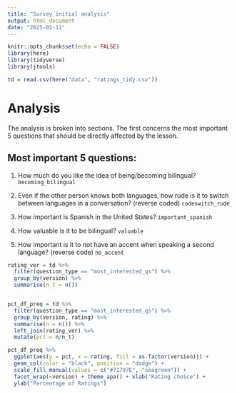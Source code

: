 ```yaml
---
title: "Survey initial analysis"
output: html_document
date: "2025-02-11"
---
```


```r
knitr::opts_chunk$set(echo = FALSE)
library(here)
library(tidyverse)
library(jtools)

td = read.csv(here("data", "ratings_tidy.csv"))
```

# Analysis 

The analysis is broken into sections. The first concerns the most important 5 questions that should be directly affected by the lesson. 


## Most important 5 questions:

1. How much do you like the idea of being/becoming bilingual? `becoming_bilingual`

2. Even if the other person knows both languages, how rude is it to switch between languages in a conversation? (reverse coded) `codeswitch_rude`

3. How important is Spanish in the United States? `important_spanish`

4. How valuable is it to be bilingual? `valuable`

5. How important is it to not have an accent when speaking a second language? (reverse code) `no_accent`


```r
rating_ver = td %>% 
  filter(question_type == "most_interested_qs") %>% 
  group_by(version) %>% 
  summarise(n_t = n())


pct_df_preq = td %>% 
  filter(question_type == "most_interested_qs") %>% 
  group_by(version, rating) %>% 
  summarise(n = n()) %>% 
  left_join(rating_ver) %>% 
  mutate(pct = n/n_t)
```

```r
pct_df_preq %>% 
  ggplot(aes(y = pct, x = rating, fill = as.factor(version))) + 
  geom_col(color = "black", position = "dodge") + 
  scale_fill_manual(values = c("#71797E", "seagreen")) +
  facet_wrap(~version) + theme_apa() + xlab("Rating choice") +
  ylab("Percentage of Ratings")
```


